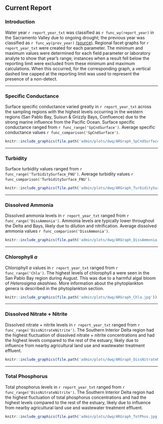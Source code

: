 ## Current Report {#dwq-report}

### Introduction

Water year `r report_year_txt` was classified as `r func_wy(report_year)` in the Sacramento Valley due to ongoing drought; the previous year was classified as `r func_wy(prev_year)` [(source)](https://cdec.water.ca.gov/reportapp/javareports?name=WSIHIST). Regional facet graphs for `r report_year_txt` were created for each parameter. The minimum and maximum values were determined for each field parameter or laboratory analyte to show that year's range; instances when a result fell below the reporting limit were excluded from these minimum and maximum calculations. When this occurred, for the corresponding graph, a vertical dashed line capped at the reporting limit was used to represent the presence of a non-detect.

------------------------------------------------------------------------

### Specific Conductance

Surface specific conductance varied greatly in `r report_year_txt` across the sampling regions with the highest levels occurring in the western regions (San Pablo Bay, Suisun & Grizzly Bays, Confluence) due to the strong marine influence from the Pacific Ocean. Surface specific conductance ranged from `r func_range('SpCndSurface')`. Average specific conductance values `r func_comparison('SpCndSurface')`.

```r
knitr::include_graphics(file.path('admin/plots/dwq/ARGraph_SpCndSurface.jpg'))
```

------------------------------------------------------------------------

### Turbidity

Surface turbidity values ranged from `r func_range('TurbiditySurface_FNU')`. Average turbidity values `r func_comparison('TurbiditySurface_FNU')`.

```r
knitr::include_graphics(file.path('admin/plots/dwq/ARGraph_TurbiditySurface.jpg'))
```

------------------------------------------------------------------------

### Dissolved Ammonia

Dissolved ammonia levels in `r report_year_txt` ranged from `r func_range('DissAmmonia')`. Ammonia levels are typically lower throughout the Delta and Bays, likely due to dilution and nitrification. Average dissolved ammonia values `r func_comparison('DissAmmonia')`.

```r
knitr::include_graphics(file.path('admin/plots/dwq/ARGraph_DissAmmonia.jpg'))
```

------------------------------------------------------------------------

### Chlorophyll *a*

Chlorophyll *a* values in `r report_year_txt` ranged from `r func_range('Chla')`. The highest levels of chlorophyll a were seen in the San Pablo Bay region during August. This was due to a harmful algal bloom of *Heterosigma akashiwo*. More information about the phytoplankton genera is described in the phytoplankton section.

```r
knitr::include_graphics(file.path('admin/plots/dwq/ARGraph_Chla.jpg'))
```

------------------------------------------------------------------------

### Dissolved Nitrate + Nitrite

Dissolved nitrate + nitrite levels in `r report_year_txt` ranged from `r func_range('DissNitrateNitrite')`. The Southern Interior Delta region had the highest fluctuation of dissolved nitrate + nitrite concentrations and had the highest levels compared to the rest of the estuary, likely due to influence from nearby agricultural land use and wastewater treatment effluent.

```r
knitr::include_graphics(file.path('admin/plots/dwq/ARGraph_DissNitrateNitrite.jpg'))
```

------------------------------------------------------------------------

### Total Phosphorus

Total phosphorus levels in `r report_year_txt` ranged from `r func_range('DissNitrateNitrite')`. The Southern Interior Delta region had the highest fluctuation of total phosphorus concentrations and had the highest levels compared to the rest of the estuary, likely due to influence from nearby agricultural land use and wastewater treatment effluent.

```r
knitr::include_graphics(file.path('admin/plots/dwq/ARGraph_TotPhos.jpg'))
```
